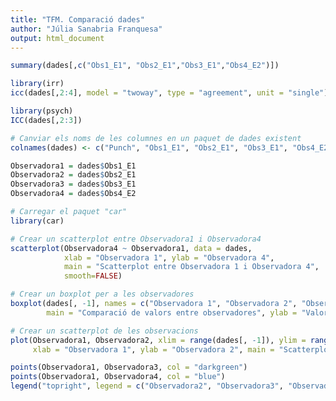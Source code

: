 ```yaml
---
title: "TFM. Comparació dades"
author: "Júlia Sanabria Franquesa"
output: html_document
---
```



```r
summary(dades[,c("Obs1_E1", "Obs2_E1","Obs3_E1","Obs4_E2")])
```



```r
library(irr)
icc(dades[,2:4], model = "twoway", type = "agreement", unit = "single")
```



```r
library(psych)
ICC(dades[,2:3])
```



```r
# Canviar els noms de les columnes en un paquet de dades existent
colnames(dades) <- c("Punch", "Obs1_E1", "Obs2_E1", "Obs3_E1", "Obs4_E2")

Observadora1 = dades$Obs1_E1
Observadora2 = dades$Obs2_E1
Observadora3 = dades$Obs3_E1
Observadora4 = dades$Obs4_E2
```



```r
# Carregar el paquet "car"
library(car)

# Crear un scatterplot entre Observadora1 i Observadora4
scatterplot(Observadora4 ~ Observadora1, data = dades,
            xlab = "Observadora 1", ylab = "Observadora 4",
            main = "Scatterplot entre Observadora 1 i Observadora 4",
            smooth=FALSE)

```



```r
# Crear un boxplot per a les observadores
boxplot(dades[, -1], names = c("Observadora 1", "Observadora 2", "Observadora 3", "Observadora 4"),
        main = "Comparació de valors entre observadores", ylab = "Valors", col = "lightblue")
```



```r
# Crear un scatterplot de les observacions
plot(Observadora1, Observadora2, xlim = range(dades[, -1]), ylim = range(dades[, -1]),
     xlab = "Observadora 1", ylab = "Observadora 2", main = "Scatterplot entre les 4 observadores")

points(Observadora1, Observadora3, col = "darkgreen")
points(Observadora1, Observadora4, col = "blue")
legend("topright", legend = c("Observadora2", "Observadora3", "Observadora4"), col = c("darkgreen", "red", "blue"), pch = 1)

```


